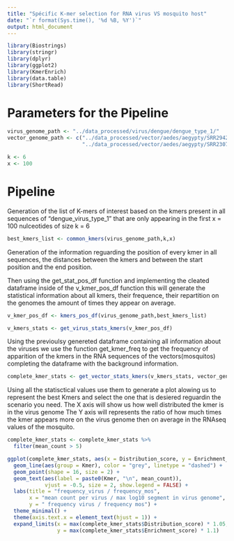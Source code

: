 ```yaml
---
title: "Spécific K-mer selection for RNA virus VS mosquito host"
date: "`r format(Sys.time(), '%d %B, %Y')`"
output: html_document
---
```


```r
library(Biostrings)
library(stringr)
library(dplyr)
library(ggplot2)
library(KmerEnrich)
library(data.table)
library(ShortRead)
```

# Parameters for the Pipeline

```r
virus_genome_path <- "../data_processed/virus/dengue/dengue_type_1/"
vector_genome_path <- c("../data_processed/vector/aedes/aegypty/SRR29420355",
                        "../data_processed/vector/aedes/aegypty/SRR23079315")

k <- 6
x <- 100
```

# Pipeline

Generation of the list of K-mers of interest based on the kmers present in all sequences of "dengue_virus_type_1" that are only appearing in the first x = 100 nulceotides of size k = 6

```r
best_kmers_list <- common_kmers(virus_genome_path,k,x)
```

Generation of the information reguarding the position of every kmer in all sequences, the distances between the kmers and between the start position and the end position.

Then using the get_stat_pos_df function and implementing the cleated dataframe inside of the v_kmer_pos_df function this will generate the statistical information about all kmers, their frequence, their repartition on the genomes the amount of times they appear on average.

```r
v_kmer_pos_df <- kmers_pos_df(virus_genome_path,best_kmers_list)

v_kmers_stats <- get_virus_stats_kmers(v_kmer_pos_df)
```

Using the previoulsy genereted dataframe containing all information about the viruses we use the function get_kmer_freq to get the frequency of apparition of the kmers in the RNA sequences of the vectors(mosquitos) completing the dataframe with the background information.

```r
complete_kmer_stats <- get_vector_stats_kmers(v_kmers_stats, vector_genome_path)
```

Using all the statisctical values use them to generate a plot alowing us to represent the best Kmers and select the one that is desiered reguardin the scenario you need. The X axis will show us how well distributed the kmer is in the virus genome The Y axis will represents the ratio of how much times the kmer appears more on the virus genome then on average in the RNAseq values of the mosquito.

```r
complete_kmer_stats <- complete_kmer_stats %>%
  filter(mean_count > 5)

ggplot(complete_kmer_stats, aes(x = Distribution_score, y = Enrichment_score, color = accession_id)) +
  geom_line(aes(group = Kmer), color = "grey", linetype = "dashed") +
  geom_point(shape = 16, size = 2) +
  geom_text(aes(label = paste0(Kmer, "\n", mean_count)), 
            vjust = -0.5, size = 2, show.legend = FALSE) +
  labs(title = "frequency_virus / frequency_mos",
       x = "mean count per virus / max log10 segment in virus genome",
       y = " frequency virus / frequency mos") +
  theme_minimal() +
  theme(axis.text.x = element_text(hjust = 1)) +
  expand_limits(x = max(complete_kmer_stats$Distribution_score) * 1.05, 
                y = max(complete_kmer_stats$Enrichment_score) * 1.1)

```
